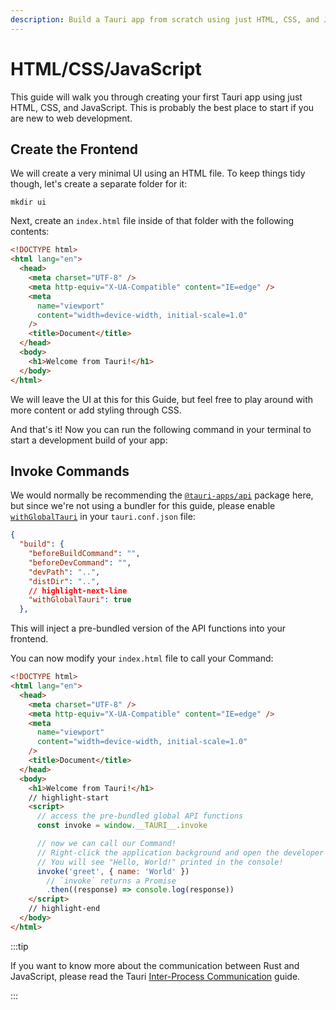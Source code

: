 ```yaml
---
description: Build a Tauri app from scratch using just HTML, CSS, and JavaScript
---
```



# HTML/CSS/JavaScript

This guide will walk you through creating your first Tauri app using just HTML, CSS, and JavaScript. This is probably the best place to start if you are new to web development.

<Intro />

## Create the Frontend

We will create a very minimal UI using an HTML file. To keep things tidy though, let's create a separate folder for it:

```shell
mkdir ui
```

Next, create an `index.html` file inside of that folder with the following contents:

```html title=index.html
<!DOCTYPE html>
<html lang="en">
  <head>
    <meta charset="UTF-8" />
    <meta http-equiv="X-UA-Compatible" content="IE=edge" />
    <meta
      name="viewport"
      content="width=device-width, initial-scale=1.0"
    />
    <title>Document</title>
  </head>
  <body>
    <h1>Welcome from Tauri!</h1>
  </body>
</html>
```

We will leave the UI at this for this Guide, but feel free to play around with more content or add styling through CSS.

<TauriInit
  webAssets="For the sake of this tutorial we will answer this with '../ui'."
  devServer="Because we don't use a frontend bundler with Hot Module Reloading (HMR) for this tutorial we will answer with the same path as the previous question: '../ui'."
/>

And that's it! Now you can run the following command in your terminal to start a development build of your app:

<Command name="dev" />

<!-- TODO: SCREENSHOT -->

## Invoke Commands

<Commands />

We would normally be recommending the [`@tauri-apps/api`] package here, but since we're not using a bundler for this guide, please enable [`withGlobalTauri`] in your `tauri.conf.json` file:

```json
{
  "build": {
    "beforeBuildCommand": "",
    "beforeDevCommand": "",
    "devPath": "..",
    "distDir": "..",
    // highlight-next-line
    "withGlobalTauri": true
  },
```

This will inject a pre-bundled version of the API functions into your frontend.

You can now modify your `index.html` file to call your Command:

```html title=index.html
<!DOCTYPE html>
<html lang="en">
  <head>
    <meta charset="UTF-8" />
    <meta http-equiv="X-UA-Compatible" content="IE=edge" />
    <meta
      name="viewport"
      content="width=device-width, initial-scale=1.0"
    />
    <title>Document</title>
  </head>
  <body>
    <h1>Welcome from Tauri!</h1>
    // highlight-start
    <script>
      // access the pre-bundled global API functions
      const invoke = window.__TAURI__.invoke

      // now we can call our Command!
      // Right-click the application background and open the developer tools.
      // You will see "Hello, World!" printed in the console!
      invoke('greet', { name: 'World' })
        // `invoke` returns a Promise
        .then((response) => console.log(response))
    </script>
    // highlight-end
  </body>
</html>
```

:::tip

If you want to know more about the communication between Rust and JavaScript, please read the Tauri [Inter-Process Communication][inter-process-communication] guide.

:::

[inter-process-communication]: ../../architecture/inter-process-communication
[cargo]: https://doc.rust-lang.org/cargo/
[prerequisites]: ../prerequisites.md
[tauri-cli]: ../tauri-cli.md
[`withglobaltauri`]: ../../../api/config#buildconfig.withglobaltauri
[`@tauri-apps/api`]: ../../../api/js/
